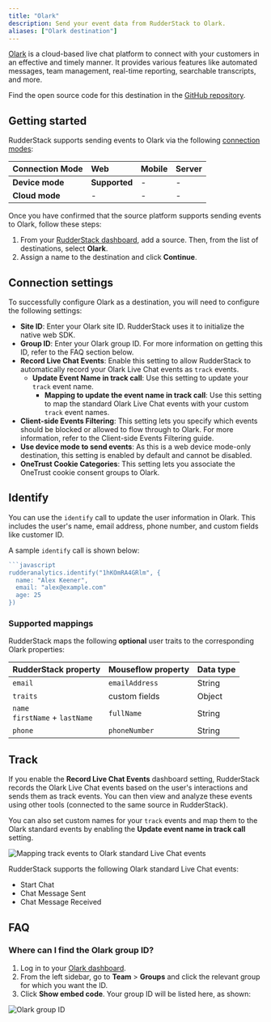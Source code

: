 ```yaml
---
title: "Olark"
description: Send your event data from RudderStack to Olark.
aliases: ["Olark destination"]
---
```


[Olark](https://www.olark.com/) is a cloud-based live chat platform to connect with your customers in an effective and timely manner. It provides various features like automated messages, team management, real-time reporting, searchable transcripts, and more.

Find the open source code for this destination in the <a href="https://github.com/rudderlabs/rudder-sdk-js/tree/production-staging/src/integrations/Olark">GitHub repository</a>.

## Getting started

RudderStack supports sending events to Olark via the following <a href="https://rudderstack.com/docs/rudderstack-cloud/rudderstack-connection-modes/">connection modes</a>:

| **Connection Mode** | **Web** | **Mobile** | **Server** |
| :--- | :--- | :--- | :--- |
| **Device mode** | **Supported**  | - | - |
| **Cloud mode** | -  | - | - |

Once you have confirmed that the source platform supports sending events to Olark, follow these steps:

1. From your [RudderStack dashboard](https://app.rudderstack.com/), add a source. Then, from the list of destinations, select **Olark**.
2. Assign a name to the destination and click **Continue**.

## Connection settings

To successfully configure Olark as a destination, you will need to configure the following settings:

- **Site ID**: Enter your Olark site ID. RudderStack uses it to initialize the native web SDK.
- **Group ID**: Enter your Olark group ID. For more information on getting this ID, refer to the <Link to="#faq">FAQ</Link> section below.
- **Record Live Chat Events**: Enable this setting to allow RudderStack to automatically record your Olark Live Chat events as `track` events.
  - **Update Event Name in track call**: Use this setting to update your `track` event name.
    - **Mapping to update the event name in track call**: Use this setting to map the standard Olark Live Chat events with your custom `track` event names.
- **Client-side Events Filtering**: This setting lets you specify which events should be blocked or allowed to flow through to Olark. For more information, refer to the <Link to="https://www.rudderstack.com/docs/sources/event-streams/sdks/event-filtering/">Client-side Events Filtering</Link> guide.
- **Use device mode to send events**: As this is a <Link to="/destinations/rudderstack-connection-modes/#device-mode">web device mode</Link>-only destination, this setting is enabled by default and cannot be disabled.
- **OneTrust Cookie Categories**: This setting lets you associate the <Link to="/sources/sdks/rudderstack-javascript-sdk/consent-managers/onetrust/">OneTrust</Link> cookie consent groups to Olark.

## Identify

You can use the <Link to="/event-spec/standard-events/identify">`identify`</Link> call to update the user information in Olark. This includes the user's name, email address, phone number, and custom fields like customer ID.

A sample `identify` call is shown below:

```javascript
```javascript
rudderanalytics.identify("1hKOmRA4GRlm", {
  name: "Alex Keener",
  email: "alex@example.com"
  age: 25
})
```

### Supported mappings

RudderStack maps the following **optional** user traits to the corresponding Olark properties:

| RudderStack property          | Mouseflow property |  Data type |
| :-------------------- | :---------------------- |  :-----| 
| `email` | `emailAddress` | String |
| `traits` | custom fields | Object |
| `name` <br /> `firstName` + `lastName` | `fullName` | String |
| `phone` | `phoneNumber` | String |

## Track

If you enable the **Record Live Chat Events** dashboard setting, RudderStack records the Olark Live Chat events based on the user's interactions and sends them as <Link to="/event-spec/standard-events/track/">track</Link> events. You can then view and analyze these events using other tools (connected to the same source in RudderStack).

You can also set custom names for your `track` events and map them to the Olark standard events by enabling the **Update event name in track call** setting.

<img src="../../assets/event-stream-destinations/olark-track-event-mapping.png" alt="Mapping track events to Olark standard Live Chat events"/>

RudderStack supports the following Olark standard Live Chat events:

- Start Chat
- Chat Message Sent
- Chat Message Received

## FAQ

### Where can I find the Olark group ID?

1. Log in to your [Olark dashboard]().
2. From the left sidebar, go to **Team** > **Groups** and click the relevant group for which you want the ID.
3. Click **Show embed code**. Your group ID will be listed here, as shown:

<img src="../../assets/event-stream-destinations/olark-group-id.png" alt="Olark group ID"/>

<br />